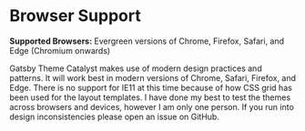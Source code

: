 <SEO
  title="Browser Support"
  description="Gatsby Theme Catalyst makes use of CSS Grid and other modern development patterns, currently it supports evergreen versions of Edge, Safari, Chrome and Firefox. Gatsby Theme Catalyst is an opinionated set of integrated themes and starters to accelerate your next Gatsby project."
/>

# Browser Support

**Supported Browsers:** Evergreen versions of Chrome, Firefox, Safari, and Edge (Chromium onwards)

Gatsby Theme Catalyst makes use of modern design practices and patterns. It will work best in modern versions of Chrome, Safari, Firefox, and Edge. There is no support for IE11 at this time because of how CSS grid has been used for the layout templates. I have done my best to test the themes across browsers and devices, however I am only one person. If you run into design inconsistencies please open an issue on GitHub.
